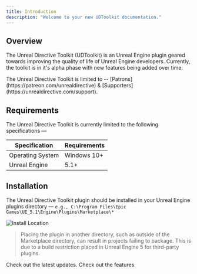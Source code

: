 ```yaml
---
title: Introduction
description: "Welcome to your new UDToolkit documentation."
---
```


## Overview

The Unreal Directive Toolkit (UDToolkit) is an Unreal Engine plugin geared towards improving the quality of life of Unreal Engine developers. Currently, the toolkit is in it's alpha phase with new features being added over time.

<Warning>
  The Unreal Directive Toolkit is limited to --
  [Patrons](https://patreon.com/unrealdirective) &
  [Supporters](https://unrealdirective.com/support).
</Warning>

## Requirements

The Unreal Directive Toolkit is currently limited to the following specifications —

| Specification    | Requirements |
| ---------------- | ------------ |
| Operating System | Windows 10+  |
| Unreal Engine    | 5.1+         |

## Installation

The Unreal Directive Toolkit plugin should be installed in your Unreal Engine plugins directory —
`e.g., C:\Program Files\Epic Games\UE_5.1\Engine\Plugins\Marketplace\*`

![Install Location](/images/install-location.png)

> Placing the plugin in another directory, such as outside of the Marketplace directory, can result in projects failing to package. This is due to a build restriction placed in Unreal Engine 5 for third-party plugins.

<CardGroup cols={2}>
  <Card
    title="Change Log"
    icon="pen-to-square"
    href="https://mintlify.com/docs/quickstart"
  >
    Check out the latest updates.
  </Card>
  <Card
    title="Features"
    icon="image"
    href="https://mintlify.com/docs/development"
  >
    Check out the features.
  </Card>
</CardGroup>

